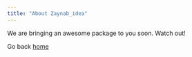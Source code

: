 ```yaml
---
title: "About Zaynab_idea"
---
```


We are bringing an awesome package to you soon. Watch out!

Go back [home](home.qmd)
